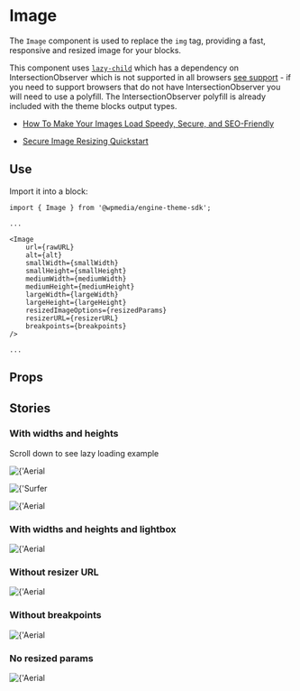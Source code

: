 
<Meta title="Image" component={Image} />

# Image

The `Image` component is used to replace the `img` tag, providing a fast, responsive and resized image for your blocks.

This component uses [`lazy-child`](https://www.npmjs.com/package/lazy-child) which has a dependency on IntersectionObserver which is not supported in all browsers [see support](https://caniuse.com/#feat=intersectionobserver) - if you need to support browsers that do not have IntersectionObserver you will need to use a polyfill. The IntersectionObserver polyfill is already included with the theme blocks output types.

- [How To Make Your Images Load Speedy, Secure, and SEO-Friendly](https://github.com/WPMedia/fusion/blob/2.5-hydrate/documentation/recipes/best-practices-images.md)

- [Secure Image Resizing Quickstart](https://github.com/WPMedia/fusion/blob/2.5-hydrate/documentation/recipes/secure-speedy-images.md)

## Use

Import it into a block:

```
import { Image } from '@wpmedia/engine-theme-sdk';

...

<Image
    url={rawURL}
    alt={alt}
    smallWidth={smallWidth}
    smallHeight={smallHeight}
    mediumWidth={mediumWidth}
    mediumHeight={mediumHeight}
    largeWidth={largeWidth}
    largeHeight={largeHeight}
    resizedImageOptions={resizedParams}
    resizerURL={resizerURL}
    breakpoints={breakpoints}
/>

...

```



## Props
<Props of={Image} />

## Stories

<Story name="Basic" />

### **With widths and heights**
<Preview>
    <Story name="With widths and heights">
        <div>
            <p>Scroll down to see lazy loading example</p>
            <Image
                url={'https://arc-anglerfish-arc2-prod-corecomponents.s3.amazonaws.com/public/37UMUNYNOVCEJDZW5SBKBXNMO4.jpg'}
                alt={'Aerial view of bridge'}
                smallWidth={158}
                smallHeight={89}
                mediumWidth={274}
                mediumHeight={154}
                largeWidth={274}
                largeHeight={154}
                resizedImageOptions={{
                    '158x89': '/r4YXPy4Eh2thx80bDTxRZM9Syhw=filters:format(jpg):quality(70)/',
                    '274x154': '/sDwhmVtwayjjDJww8CvlWjpydGM=filters:format(jpg):quality(70)/',
                }}
                resizerURL={'https://corecomponents-the-prophet-prod.cdn.arcpublishing.com/resizer'}
                breakpoints={{
                    small: 420,
                    medium: 768,
                    large: 992,
                }}
            />
            <p style={{ height: '150vh' }}></p>
            <Image
                url={'https://cloudfront-us-east-1.images.arcpublishing.com/corecomponents/P3V3THIJPVGUBLRIIYWKFHZTKA.jpg'}
                alt={'Surfer paddling out in the ocean'}
                smallWidth={800}
                smallHeight={600}
                mediumWidth={800}
                mediumHeight={600}
                largeWidth={800}
                largeHeight={600}
                resizedImageOptions={{
                    '800x600': '/ncyEH4gZKt-brhaXCK_GfHw3I6Q=filters:format(jpg):quality(70)/',
                }}
                resizerURL={'https://corecomponents-the-prophet-prod.cdn.arcpublishing.com/resizer'}
                breakpoints={{
                    small: 420,
                    medium: 768,
                    large: 992,
                }}
            />
            <p style={{ height: '150vh' }}></p>
            <Image
                url={'https://arc-anglerfish-arc2-prod-corecomponents.s3.amazonaws.com/public/37UMUNYNOVCEJDZW5SBKBXNMO4.jpg'}
                alt={'Aerial view of bridge'}
                smallWidth={158}
                smallHeight={89}
                mediumWidth={274}
                mediumHeight={154}
                largeWidth={274}
                largeHeight={154}
                resizedImageOptions={{
                    '158x89': '/r4YXPy4Eh2thx80bDTxRZM9Syhw=filters:format(jpg):quality(70)/',
                    '274x154': '/sDwhmVtwayjjDJww8CvlWjpydGM=filters:format(jpg):quality(70)/',
                }}
                resizerURL={'https://corecomponents-the-prophet-prod.cdn.arcpublishing.com/resizer'}
                breakpoints={{
                    small: 420,
                    medium: 768,
                    large: 992,
                }}
            />
        </div>
    </Story>
</Preview>

### **With widths and heights and lightbox**
<Preview>
    <Story name="With widths, heights and lightbox">
        <Image
            url={'https://arc-anglerfish-arc2-prod-corecomponents.s3.amazonaws.com/public/37UMUNYNOVCEJDZW5SBKBXNMO4.jpg'}
            alt={'Aerial view of bridge'}
            smallWidth={158}
            smallHeight={89}
            mediumWidth={274}
            mediumHeight={154}
            largeWidth={274}
            largeHeight={154}
            resizedImageOptions={{
                '158x89': '/r4YXPy4Eh2thx80bDTxRZM9Syhw=filters:format(jpg):quality(70)/',
                '274x154': '/sDwhmVtwayjjDJww8CvlWjpydGM=filters:format(jpg):quality(70)/',
            }}
            resizerURL={'https://corecomponents-the-prophet-prod.cdn.arcpublishing.com/resizer'}
            breakpoints={{
                small: 420,
                medium: 768,
                large: 992,
            }}
            lightBoxWidth={274}
            lightBoxHeight={154}
        />
    </Story>
</Preview>

### **Without resizer URL**
<Preview>
    <Story name="Without resizer URL">
        <Image
            url={'https://arc-anglerfish-arc2-prod-corecomponents.s3.amazonaws.com/public/37UMUNYNOVCEJDZW5SBKBXNMO4.jpg'}
            alt={'Aerial view of bridge'}
            smallWidth={158}
            smallHeight={89}
            mediumWidth={274}
            mediumHeight={154}
            largeWidth={274}
            largeHeight={154}
            resizedImageOptions={{
                '158x89': '/r4YXPy4Eh2thx80bDTxRZM9Syhw=filters:format(jpg):quality(70)/',
                '274x154': '/sDwhmVtwayjjDJww8CvlWjpydGM=filters:format(jpg):quality(70)/',
            }}
            resizerURL={''}
            breakpoints={{
                small: 420,
                medium: 768,
                large: 992,
            }}
            lightBoxWidth={274}
            lightBoxHeight={154}
        />
    </Story>
</Preview>

### **Without breakpoints**
<Preview>
    <Story name="Without breakpoints">
        <Image
            url={'https://arc-anglerfish-arc2-prod-corecomponents.s3.amazonaws.com/public/37UMUNYNOVCEJDZW5SBKBXNMO4.jpg'}
            alt={'Aerial view of bridge'}
            smallWidth={158}
            smallHeight={89}
            mediumWidth={274}
            mediumHeight={154}
            largeWidth={274}
            largeHeight={154}
            resizedImageOptions={{
                '158x89': '/r4YXPy4Eh2thx80bDTxRZM9Syhw=filters:format(jpg):quality(70)/',
                '274x154': '/sDwhmVtwayjjDJww8CvlWjpydGM=filters:format(jpg):quality(70)/',
            }}
            resizerURL={'https://corecomponents-the-prophet-prod.cdn.arcpublishing.com/resizer'}
            breakpoints={{}}
            lightBoxWidth={274}
            lightBoxHeight={154}
        />
    </Story>
</Preview>

### **No resized params**
<Preview>
    <Story name="No resized params">
        <Image
            url={'https://arc-anglerfish-arc2-prod-corecomponents.s3.amazonaws.com/public/37UMUNYNOVCEJDZW5SBKBXNMO4.jpg'}
            alt={'Aerial view of bridge'}
            smallWidth={158}
            smallHeight={89}
            mediumWidth={274}
            mediumHeight={154}
            largeWidth={274}
            largeHeight={154}
            resizedImageOptions={{}}
            resizerURL={'https://corecomponents-the-prophet-prod.cdn.arcpublishing.com/resizer'}
            breakpoints={{
                small: 420,
                medium: 768,
                large: 992,
            }}
            lightBoxWidth={274}
            lightBoxHeight={154}
        />
    </Story>
</Preview>
